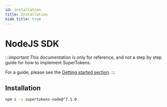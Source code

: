 ```yaml
---
id: installation
title: Installation
hide_title: true
---
```


# NodeJS SDK

:::important
This documentation is only for reference, and not a step by step guide for how to implement SuperTokens.

For a guide, please see the [Getting started section](/docs/community/recipes).
:::

## Installation

```bash
npm i -s supertokens-node@^7.1.0
```